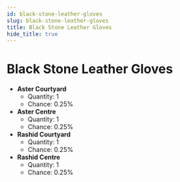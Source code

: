 ---
id: black-stone-leather-gloves
slug: black-stone-leather-gloves
title: Black Stone Leather Gloves
hide_title: true
---


# <ItemIcon iconId="703"/> Black Stone Leather Gloves
- **Aster Courtyard**
	- Quantity: 1
	- Chance: 0.25%
- **Aster Centre**
	- Quantity: 1
	- Chance: 0.25%
- **Rashid Courtyard**
	- Quantity: 1
	- Chance: 0.25%
- **Rashid Centre**
	- Quantity: 1
	- Chance: 0.25%


